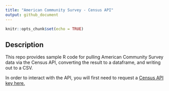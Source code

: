 ```yaml
---
title: "American Community Survey - Census API"
output: github_document
---
```


```r
knitr::opts_chunk$set(echo = TRUE)
```

## Description

This repo provides sample R code for pulling American Community Survey data via the Census API, converting the result to a dataframe, and writing out to a CSV.

In order to interact with the API, you will first need to request a [Census API key here.](https://api.census.gov/data/key_signup.html)
